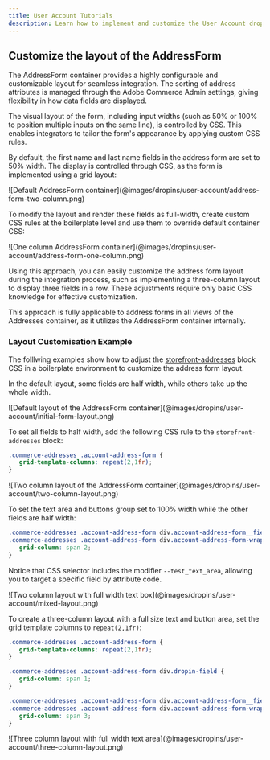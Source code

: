 ```yaml
---
title: User Account Tutorials
description: Learn how to implement and customize the User Account drop-in.
---
```




## Customize the layout of the AddressForm

The AddressForm container provides a highly configurable and customizable layout for seamless integration. The sorting of address attributes is managed through the Adobe Commerce Admin settings, giving flexibility in how data fields are displayed.

The visual layout of the form, including input widths (such as 50% or 100% to position multiple inputs on the same line), is controlled by CSS. This enables integrators to tailor the form's appearance by applying custom CSS rules.

By default, the first name and last name fields in the address form are set to 50% width. The display is controlled through CSS, as the form is implemented using a grid layout:

<Diagram caption="Default AddressForm container">
  ![Default AddressForm container](@images/dropins/user-account/address-form-two-column.png)
</Diagram>

To modify the layout and render these fields as full-width, create custom CSS rules at the boilerplate level and use them to override default container CSS:

<Diagram caption="One column AddressForm container">
  ![One column AddressForm container](@images/dropins/user-account/address-form-one-column.png)
</Diagram>

Using this approach, you can easily customize the address form layout during the integration process, such as implementing a three-column layout to display three fields in a row. These adjustments require only basic CSS knowledge for effective customization.

This approach is fully applicable to address forms in all views of the Addresses container, as it utilizes the AddressForm container internally.

### Layout Customisation Example

The folllwing examples show how to adjust the [storefront-addresses](https://github.com/hlxsites/aem-boilerplate-commerce/blob/develop/blocks/commerce-addresses/commerce-addresses.css) block CSS in a boilerplate environment to customize the address form layout.

In the default layout, some fields are half width, while others take up the whole width.

<Diagram caption="Default layout of the AddressForm container">
  ![Default layout of the AddressForm container](@images/dropins/user-account/initial-form-layout.png)
</Diagram>

To set all fields to half width, add the following CSS rule to the `storefront-addresses` block:

```css
.commerce-addresses .account-address-form {
   grid-template-columns: repeat(2,1fr);
}
```

<Diagram caption="Two column layout of the AddressForm container">
  ![Two column layout of the AddressForm container](@images/dropins/user-account/two-column-layout.png)
</Diagram>

To set the text area and buttons group set to 100% width while the other fields are half width:

```css
.commerce-addresses .account-address-form div.account-address-form__field--test_text_area,
.commerce-addresses .account-address-form div.account-address-form-wrapper__buttons {
   grid-column: span 2;
}
```
Notice that CSS selector includes the modifier `--test_text_area`, allowing you to target a specific field by attribute code.

<Diagram caption="Two column layout with full width text area">
  ![Two column layout with full width text box](@images/dropins/user-account/mixed-layout.png)
</Diagram>

To create a three-column layout with a full size text and button area, set the grid template columns to `repeat(2,1fr)`:

```css
.commerce-addresses .account-address-form {
   grid-template-columns: repeat(2,1fr);
}

.commerce-addresses .account-address-form div.dropin-field {
   grid-column: span 1;
}

.commerce-addresses .account-address-form div.account-address-form__field--test_text_area,
.commerce-addresses .account-address-form div.account-address-form-wrapper__buttons {
   grid-column: span 3;
}
```

<Diagram caption="Three column layout with full width text area">
  ![Three column layout with full width text area](@images/dropins/user-account/three-column-layout.png)
</Diagram>
